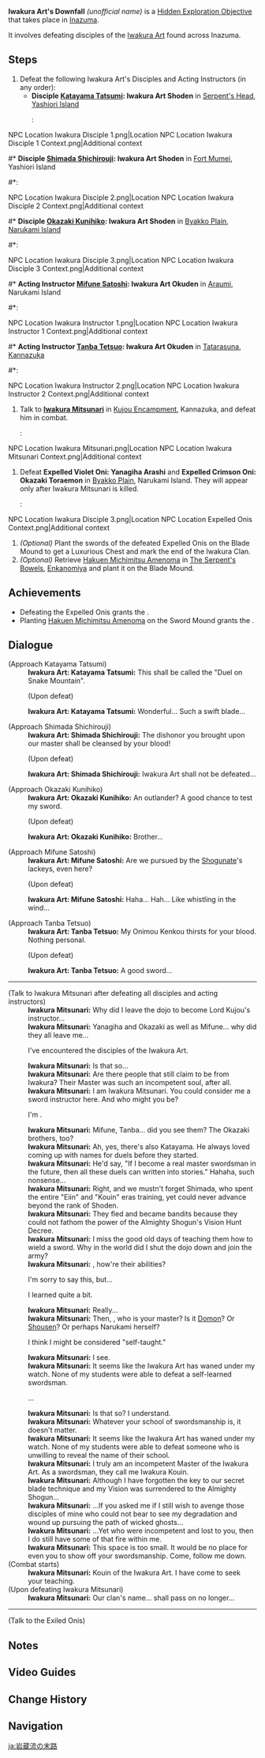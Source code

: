 {{Hidden Exploration Objectives Infobox
|image      = Iwakura Clan Downfall Sword Mound.png
|type       = Quest-Like
|req        = [[Sacrificial Offering]]<br>[[Araumi#Cube Device Puzzles|Araumi Underground Ruins]]
|region     = Inazuma
|characters = Iwakura Mitsunari;Katayama Tatsumi;Mifune Satoshi;Okazaki Kunihiko;Okazaki Toraemon;Paimon;Shimada Shichirouji;Tanba Tetsuo;Traveler;Yanagiha Arashi
}}
'''Iwakura Art's Downfall''' ''(unofficial name)'' is a [[Hidden Exploration Objective]] that takes place in [[Inazuma]].

It involves defeating disciples of the [[Iwakura Art]] found across Inazuma.

==Steps==
# Defeat the following Iwakura Art's Disciples and Acting Instructors (in any order):
#* '''Disciple [[Katayama Tatsumi]]: Iwakura Art Shoden''' in [[Serpent's Head]], [[Yashiori Island]]
#*: <gallery>
NPC Location Iwakura Disciple 1.png|Location
NPC Location Iwakura Disciple 1 Context.png|Additional context
</gallery>
#* '''Disciple [[Shimada Shichirouji]]: Iwakura Art Shoden''' in [[Fort Mumei]], Yashiori Island
#*: <gallery>
NPC Location Iwakura Disciple 2.png|Location
NPC Location Iwakura Disciple 2 Context.png|Additional context
</gallery>
#* '''Disciple [[Okazaki Kunihiko]]: Iwakura Art Shoden''' in [[Byakko Plain]], [[Narukami Island]]
#*: <gallery>
NPC Location Iwakura Disciple 3.png|Location
NPC Location Iwakura Disciple 3 Context.png|Additional context
</gallery>
#* '''Acting Instructor [[Mifune Satoshi]]: Iwakura Art Okuden''' in [[Araumi]], Narukami Island
#*: <gallery>
NPC Location Iwakura Instructor 1.png|Location
NPC Location Iwakura Instructor 1 Context.png|Additional context
</gallery>
#* '''Acting Instructor [[Tanba Tetsuo]]: Iwakura Art Okuden''' in [[Tatarasuna]], [[Kannazuka]]
#*: <gallery>
NPC Location Iwakura Instructor 2.png|Location
NPC Location Iwakura Instructor 2 Context.png|Additional context
</gallery>
# Talk to '''[[Iwakura Mitsunari]]''' in [[Kujou Encampment]], Kannazuka, and defeat him in combat.
#: <gallery>
NPC Location Iwakura Mitsunari.png|Location
NPC Location Iwakura Mitsunari Context.png|Additional context
</gallery>
# Defeat '''Expelled Violet Oni: Yanagiha Arashi''' and '''Expelled Crimson Oni: Okazaki Toraemon''' in [[Byakko Plain]], Narukami Island. They will appear only after Iwakura Mitsunari is killed.
#: <gallery>
NPC Location Iwakura Disciple 3.png|Location
NPC Location Expelled Onis Context.png|Additional context
</gallery>
# ''(Optional)'' Plant the swords of the defeated Expelled Onis on the Blade Mound to get a Luxurious Chest and mark the end of the Iwakura Clan.
# ''(Optional)'' Retrieve [[Hakuen Michimitsu Amenoma]] in [[The Serpent's Bowels]], [[Enkanomiya]] and plant it on the Blade Mound.

==Achievements==
* Defeating the Expelled Onis grants the {{Achievement|Iwakura Out}}.
* Planting [[Hakuen Michimitsu Amenoma]] on the Sword Mound grants the {{Achievement|The Ill-Starred Legacy of Iwakura}}.

==Dialogue==
{{Dialogue Start}}
;(Approach Katayama Tatsumi)
:'''Iwakura Art: Katayama Tatsumi:''' This shall be called the "Duel on Snake Mountain".
:;(Upon defeat)
:'''Iwakura Art: Katayama Tatsumi:''' Wonderful... Such a swift blade...

;(Approach Shimada Shichirouji)
:'''Iwakura Art: Shimada Shichirouji:''' The dishonor you brought upon our master shall be cleansed by your blood!
:;(Upon defeat)
:'''Iwakura Art: Shimada Shichirouji:''' Iwakura Art shall not be defeated...

;(Approach Okazaki Kunihiko)
:'''Iwakura Art: Okazaki Kunihiko:''' An outlander? A good chance to test my sword.
:;(Upon defeat)
:'''Iwakura Art: Okazaki Kunihiko:''' Brother...

;(Approach Mifune Satoshi)
:'''Iwakura Art: Mifune Satoshi:''' Are we pursued by the [[Inazuma Shogunate|Shogunate]]'s lackeys, even here?
:;(Upon defeat)
:'''Iwakura Art: Mifune Satoshi:''' Haha... Hah... Like whistling in the wind...

;(Approach Tanba Tetsuo)
:'''Iwakura Art: Tanba Tetsuo:''' My Onimou Kenkou thirsts for your blood. Nothing personal.
:;(Upon defeat)
:'''Iwakura Art: Tanba Tetsuo:''' A good sword...
----

;(Talk to Iwakura Mitsunari after defeating all disciples and acting instructors)
:'''Iwakura Mitsunari:''' Why did I leave the dojo to become Lord Kujou's instructor...
:'''Iwakura Mitsunari:''' Yanagiha and Okazaki as well as Mifune... why did they all leave me...
:{{DIcon}} I've encountered the disciples of the Iwakura Art.
:'''Iwakura Mitsunari:''' Is that so...
:'''Iwakura Mitsunari:''' Are there people that still claim to be from Iwakura? Their Master was such an incompetent soul, after all.
:'''Iwakura Mitsunari:''' I am Iwakura Mitsunari. You could consider me a sword instructor here. And who might you be?
:{{DIcon}} I'm '''{{Traveler}}'''.
:'''Iwakura Mitsunari:''' Mifune, Tanba... did you see them? The Okazaki brothers, too?
:'''Iwakura Mitsunari:''' Ah, yes, there's also Katayama. He always loved coming up with names for duels before they started.
:'''Iwakura Mitsunari:''' He'd say, "If I become a real master swordsman in the future, then all these duels can{{sic}} written into stories." Hahaha, such nonsense...
:'''Iwakura Mitsunari:''' Right, and we mustn't forget Shimada, who spent the entire "Eiin" and "Kouin" eras training, yet could never advance beyond the rank of Shoden.
:'''Iwakura Mitsunari:''' They fled and became bandits because they could not fathom the power of the Almighty Shogun's Vision Hunt Decree.
:'''Iwakura Mitsunari:''' I miss the good old days of teaching them how to wield a sword. Why in the world did I shut the dojo down and join the army?
:'''Iwakura Mitsunari:''' {{Traveler}}, how're their abilities?
:{{DIcon}} I'm sorry to say this, but...
:{{DIcon}} I learned quite a bit.
:'''Iwakura Mitsunari:''' Really...
:'''Iwakura Mitsunari:''' Then, {{Traveler}}, who is your master? Is it [[Domon]]? Or [[Shousen]]? Or perhaps Narukami herself?
:{{DIcon}} I think I might be considered "self-taught."
:'''Iwakura Mitsunari:''' I see.
:'''Iwakura Mitsunari:''' It seems like the Iwakura Art has waned under my watch. None of my students were able to defeat a self-learned swordsman.
:{{DIcon}} ...
:'''Iwakura Mitsunari:''' Is that so? I understand.
:'''Iwakura Mitsunari:''' Whatever your school of swordsmanship is, it doesn't matter.
:'''Iwakura Mitsunari:''' It seems like the Iwakura Art has waned under my watch. None of my students were able to defeat someone who is unwilling to reveal the name of their school.
:'''Iwakura Mitsunari:''' I truly am an incompetent Master of the Iwakura Art. As a swordsman, they call me Iwakura Kouin.
:'''Iwakura Mitsunari:''' Although I have forgotten the key to our secret blade technique and my Vision was surrendered to the Almighty Shogun...
:'''Iwakura Mitsunari:''' ...If you asked me if I still wish to avenge those disciples of mine who could not bear to see my degradation and wound up pursuing the path of wicked ghosts...
:'''Iwakura Mitsunari:''' ...Yet who were incompetent and lost to you, then I do still have some of that fire within me.
:'''Iwakura Mitsunari:''' This space is too small. It would be no place for even you to show off your swordsmanship. Come, follow me down.
;(Combat starts)
:'''Iwakura Mitsunari:''' Kouin of the Iwakura Art. I have come to seek your teaching.
;(Upon defeating Iwakura Mitsunari)
:'''Iwakura Mitsunari:''' Our clan's name... shall pass on no longer...
----
;(Talk to the Exiled Onis)
{{Transclude|Okazaki Toraemon|Dialogue}}
{{Dialogue End}}

==Notes==
{{Reflist|note=1}}

==Video Guides==
{{EVT
|video1   = https://youtu.be/Mbxu4U0B7l8
|caption1 = Quest Guide
}}

==Change History==
{{Change History|2.0}}

==Navigation==
{{Hidden Exploration Objective Navbox|Quest-Like}}

[[ja:岩蔵流の末路]]